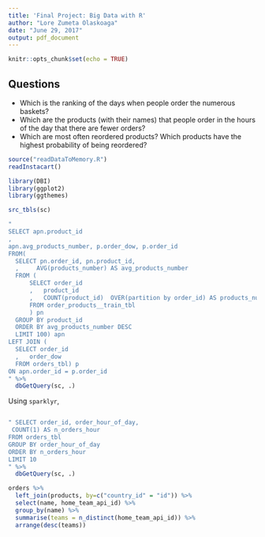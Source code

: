 ```yaml
---
title: 'Final Project: Big Data with R'
author: "Lore Zumeta Olaskoaga"
date: "June 29, 2017"
output: pdf_document
---
```


```r
knitr::opts_chunk$set(echo = TRUE)
```

## Questions

* Which is the ranking of the days when people order the numerous baskets?
* Which are the products (with their names) that people order in the hours of the day that there are fewer orders?
* Which are most often reordered products? Which products have the highest probability of being reordered?

```r
source("readDataToMemory.R")
readInstacart()

library(DBI)
library(ggplot2)
library(ggthemes)

src_tbls(sc)
```


```r
"
SELECT apn.product_id
, 
apn.avg_products_number, p.order_dow, p.order_id
FROM(
  SELECT pn.order_id, pn.product_id,
  ,     AVG(products_number) AS avg_products_number
  FROM (
      SELECT order_id
      ,   product_id
      ,   COUNT(product_id)  OVER(partition by order_id) AS products_number
      FROM order_products__train_tbl
      ) pn 
  GROUP BY product_id
  ORDER BY avg_products_number DESC
  LIMIT 100) apn
LEFT JOIN (
  SELECT order_id
  ,   order_dow
  FROM orders_tbl) p
ON apn.order_id = p.order_id
" %>%
  dbGetQuery(sc, .)
```

Using `sparklyr`,
```r

```

```r
" SELECT order_id, order_hour_of_day, 
 COUNT(1) AS n_orders_hour
FROM orders_tbl
GROUP BY order_hour_of_day
ORDER BY n_orders_hour 
LIMIT 10
" %>%
  dbGetQuery(sc, .)
```

```r
orders %>%
  left_join(products, by=c("country_id" = "id")) %>%
  select(name, home_team_api_id) %>%
  group_by(name) %>%
  summarise(teams = n_distinct(home_team_api_id)) %>%
  arrange(desc(teams))
```

